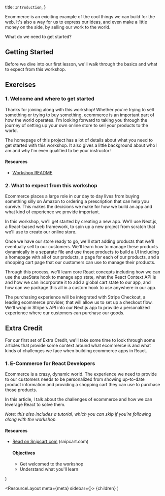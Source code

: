   title: `Introduction`,
}

Ecommerce is an exiciting example of the cool things we can build for the web. It's also a way for us to express our ideas, and even make a little money on the side, by selling our work to the world.

What do we need to get started?

## Getting Started

Before we dive into our first lesson, we'll walk through the basics and what to expect from this workshop.

## Exercises

### 1. Welcome and where to get started

Thanks for joining along with this workshop! Whether you're trying to sell something or trying to buy something, ecommerce is an important part of how the world operates. I'm looking forward to taking you through the journey of setting up your own online store to sell your products to the world.

The homepage of this project has a lot of details about what you need to get started with this workshop. It also gives a little background about who I am and why I'm even qualified to be your instructor!

#### Resources

- [Workshop README](https://github.com/colbyfayock/space-jelly-store-workshop#-create-an-ecommerce-store-with-nextjs--stripe)

### 2. What to expect from this workshop

Ecommerce places a large role in our day to day lives from buying something silly on Amazon to ordering a prescription that can help you survive. This makes the decisions we make for how we build an app and what kind of experience we provide important.

In this workshop, we'll get started by creating a new app. We'll use Next.js, a React-based web framework, to spin up a new project from scratch that we'll use to create our online store.

Once we have our store ready to go, we'll start adding products that we'll eventually sell to our customers. We'll learn how to manage these products dynamically in a separate file and use those products to build a UI including a homepage with all of our products, a page for each of our products, and a shopping cart page that our customers can use to manage their products.

Through this process, we'll learn core React concepts including how we can use the useState hook to manage app state, what the React Context API is and how we can incorporate it to add a global cart state to our app, and how can we package this all in a custom hook to use anywhere in our app.

The purchasing experience will be integrated with Stripe Checkout, a leading ecommerce provider, that will allow us to set up a checkout flow. We'll wrap in Stripe's API into our Next.js app to provide a personalized experience where our customers can purchase our goods.

## Extra Credit

For our first set of Extra Credit, we'll take some time to look through some articles that provide some context around what ecommerce is and what kinds of challenges we face when building ecommerce apps in React.

### 1. E-Commerce for React Developers

Ecommerce is a crazy, dynamic world. The experience we need to provide to our customers needs to be personalized from showing up-to-date product information and providing a shopping cart they can use to purchase those products.

In this article, I talk about the challenges of ecommerce and how we can leverage React to solve them.

_Note: this also includes a tutorial, which you can skip if you're following along with the workshop._

#### Resources

- [Read on Snipcart.com](https://snipcart.com/blog/react-ecommerce-tutorial) (snipcart.com)


  <aside>
    <h4 className="font-bold text-lg">Objectives</h4>
    <ul>
      <li>Get welcomed to the workshop</li>
      <li>Understand what you'll learn</li>
    </ul>
  </aside>
)

  <ResourceLayout meta={meta} sidebar={<Sidebar />}>
    {children}
  </ResourceLayout>
)
